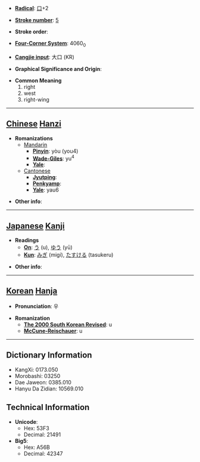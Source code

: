 * '''[[Wiktionary:Chinese radical index| Radical]]''': [[Wiktionary:Chinese radical index 口|口]]+2

* '''[[Wiktionary:Chinese total strokes index|Stroke number]]''': [[Wiktionary:Chinese total strokes index 5|5]]

* '''Stroke order''': 

* '''[[Wiktionary:Chinese four corner index|Four-Corner System]]''': 4060<sub>0</sub>

* '''[[Wiktionary:Chinese Cangjie index|Cangjie input]]''': 大口 (KR)

* '''Graphical Significance and Origin''': 

* '''Common Meaning'''
*#right
*# west
*# right-wing


----

== [[Chinese]] [[Hanzi]] ==

* '''Romanizations'''
** [[Mandarin]]
*** '''[[Pinyin]]''': yòu (you4)
*** '''[[Wade-Giles]]''': yu<sup>4</sup>
*** '''[[Yale]]''': 
**[[Cantonese]]
***'''[[Jyutping]]''':
***'''[[Penkyamp]]''': 
***'''[[Yale]]''': yau6

* '''Other info''': 

----

== [[Japanese]] [[Kanji]] ==

* '''Readings'''
** '''[[On]]''': [[う]] (u), [[ゆう]] (yū)
** '''[[Kun]]''': [[みぎ]] (migi), [[たすける]] (tasukeru)

* '''Other info''':  

----

== [[Korean]] [[Hanja]] ==

* '''Pronunciation''': 우

* '''Romanization'''
** '''[[The 2000 South Korean Revised Romanization|The 2000 South Korean Revised]]''': u
** '''[[McCune-Reischauer]]''': u

----

== Dictionary Information ==

* KangXi: 0173.050
* Morobashi: 03250
* Dae Jaweon: 0385.010
* Hanyu Da Zidian: 10569.010

== Technical Information ==

* '''Unicode''':
** Hex: 53F3
** Decimal: 21491
* '''Big5''':
** Hex: A56B
** Decimal: 42347